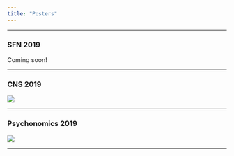 ```yaml
---
title: "Posters"
---
```

***

### SFN 2019

Coming soon!

***

### CNS 2019

![](pdfs/Tremblay-McGawEtal19_CNS_FINAL.JPEG)


***

### Psychonomics 2019

![](pdfs/Psychonomics_Poster.JPEG)

***
